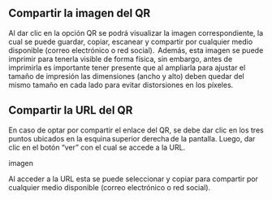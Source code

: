 

<HeroPattern />

## Compartir la imagen del QR

Al dar clic en la opción QR se podrá visualizar la imagen correspondiente, la cual se puede guardar, copiar, escanear y compartir por cualquier medio disponible (correo electrónico o red social).  
 Además, esta imagen se puede imprimir para tenerla visible de forma física, sin embargo, antes de imprimirla es importante tener presente que al ampliarla para ajustar el tamaño de impresión las dimensiones (ancho y alto) 
 deben quedar del mismo tamaño en cada lado para evitar distorsiones en los píxeles.

 ## Compartir la URL del QR

 En caso de optar por compartir el enlace del QR, se debe dar clic en los tres puntos ubicados en la esquina superior derecha de la pantalla. Luego, dar clic en el botón “ver” con el cual se accede a la URL.

imagen

 Al acceder a la URL esta se puede seleccionar y copiar para compartir por cualquier medio disponible (correo electrónico o red social).

 